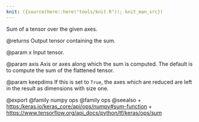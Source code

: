 ```yaml
---
knit: ({source(here::here("tools/knit.R")); knit_man_src})
---
```

Sum of a tensor over the given axes.

@returns
    Output tensor containing the sum.

@param x
Input tensor.

@param axis
Axis or axes along which the sum is computed. The default is to
compute the sum of the flattened tensor.

@param keepdims
If this is set to `True`, the axes which are reduced are left
in the result as dimensions with size one.

@export
@family numpy ops
@family ops
@seealso
+ <https:/keras.io/keras_core/api/ops/numpy#sum-function>
+ <https://www.tensorflow.org/api_docs/python/tf/keras/ops/sum>
